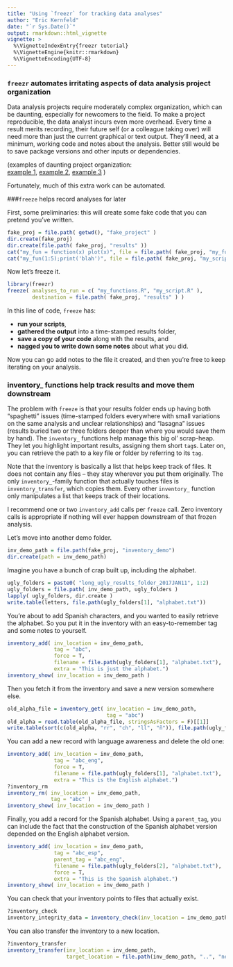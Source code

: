 ```yaml
---
title: "Using `freezr` for tracking data analyses"
author: "Eric Kernfeld"
date: "`r Sys.Date()`"
output: rmarkdown::html_vignette
vignette: >
  %\VignetteIndexEntry{freezr tutorial}
  %\VignetteEngine{knitr::rmarkdown}
  %\VignetteEncoding{UTF-8}
---
```



### `freezr` automates irritating aspects of data analysis project organization

Data analysis projects require moderately complex organization, which can be daunting, especially for newcomers to the field. To make a project reproducible, the data analyst incurs even more overhead. Every time 
a result merits recording, their future self (or a colleague taking over) will need 
more than just the current graphical or text output. They'll need, at a minimum, working code and 
notes about the analysis. Better still would be to save package versions and other 
inputs or dependencies. 

(examples of daunting project organization:  
[example 1](https://www.maxmasnick.com/analysis-org/), 
[example 2](https://r-dir.com/blog/2013/11/folder-structure-for-data-analysis.html), 
[example 3](https://medium.com/human-in-a-machine-world/folder-structure-for-data-analysis-62a84949a6ce#.tj5h1u2wp)
)

Fortunately, much of this extra work can be automated. 

###`freeze` helps record analyses for later
 
First, some preliminaries: this will create some fake code that you can pretend you've written.

```r
fake_proj = file.path( getwd(), "fake_project" )
dir.create(fake_proj)
dir.create(file.path( fake_proj, "results" ))
cat("my_fun = function(x) plot(x)", file = file.path( fake_proj, "my_functions.R" ) )
cat("my_fun(1:5);print('blah')", file = file.path( fake_proj, "my_script.R" ) )
```

Now let's freeze it.

```r
library(freezr)
freeze( analyses_to_run = c( "my_functions.R", "my_script.R" ),
        destination = file.path( fake_proj, "results" ) )
```
   
In this line of code, `freeze` has:

- **run your scripts**,
- **gathered the output** into a time-stamped results folder,
- **save a copy of your code** along with the results, and
- **nagged you to write down some notes** about what you did.

Now you can go add notes to the file it created, and then you're free to keep iterating on your analysis.

### inventory_ functions help track results and move them downstream

The problem with `freeze` is that your results folder ends up having both "spaghetti" issues (time-stamped folders everywhere with small variations on the same analysis and unclear relationships) and "lasagna" issues (results buried two or three folders deeper than where you would save them by hand). The `inventory_` functions help manage this big ol' scrap-heap. They let you highlight important results, assigning them short `tag`s. Later on, you can retrieve the path to a key file or folder by referring to its `tag`.

Note that the inventory is basically a list that helps keep track of files. It does not contain any files -- they stay wherever you put them originally. The only `inventory_`-family function that actually touches files is `inventory_transfer`, which copies them. Every other `inventory_` function only manipulates a list that keeps track of their locations.

I recommend one or two `inventory_add` calls per `freeze` call. Zero inventory calls is appropriate if nothing will ever happen downstream of that frozen analysis.

Let's move into another demo folder.

```r
inv_demo_path = file.path(fake_proj, "inventory_demo")
dir.create(path = inv_demo_path)
```

Imagine you have a bunch of crap built up, including the alphabet.

```r
ugly_folders = paste0( "long_ugly_results_folder_2017JAN11", 1:2)
ugly_folders = file.path( inv_demo_path, ugly_folders )
lapply( ugly_folders, dir.create )
write.table(letters, file.path(ugly_folders[1], "alphabet.txt"))
```

You're about to add Spanish characters, and you wanted to easily retrieve the alphabet.
So you put it in the inventory with an easy-to-remember tag and some notes to yourself.

```r
inventory_add( inv_location = inv_demo_path, 
               tag = "abc",
               force = T,
               filename = file.path(ugly_folders[1], "alphabet.txt"),
               extra = "This is just the alphabet.")
inventory_show( inv_location = inv_demo_path )
```

Then you fetch it from the inventory and save a new version somewhere else.

```r
old_alpha_file = inventory_get( inv_location = inv_demo_path,
                                tag = "abc")
old_alpha = read.table(old_alpha_file, stringsAsFactors = F)[[1]]
write.table(sort(c(old_alpha, "rr", "ch", "ll", "ñ")), file.path(ugly_folders[2], "alphabet.txt"))
```

You can add a new record with language awareness and delete the old one:

```r
inventory_add( inv_location = inv_demo_path,
               tag = "abc_eng",
               force = T,
               filename = file.path(ugly_folders[1], "alphabet.txt"),
               extra = "This is the English alphabet.")
?inventory_rm
inventory_rm( inv_location = inv_demo_path,
              tag = "abc" )
inventory_show( inv_location = inv_demo_path )
```

Finally, you add a record for the Spanish alphabet.
Using a `parent_tag`, you can include the fact that
the construction of the Spanish alphabet version
depended on the English alphabet version.

```r
inventory_add( inv_location = inv_demo_path,
               tag = "abc_esp",
               parent_tag = "abc_eng",
               filename = file.path(ugly_folders[2], "alphabet.txt"),
               force = T,
               extra = "This is the Spanish alphabet.")
inventory_show( inv_location = inv_demo_path )
```

You can check that your inventory points to files that actually exist.

```r
?inventory_check
inventory_integrity_data = inventory_check(inv_location = inv_demo_path)
```

You can also transfer the inventory to a new location.

```r
?inventory_transfer
inventory_transfer(inv_location = inv_demo_path,
                   target_location = file.path(inv_demo_path, "..", "newly_copied_inv"))
```


